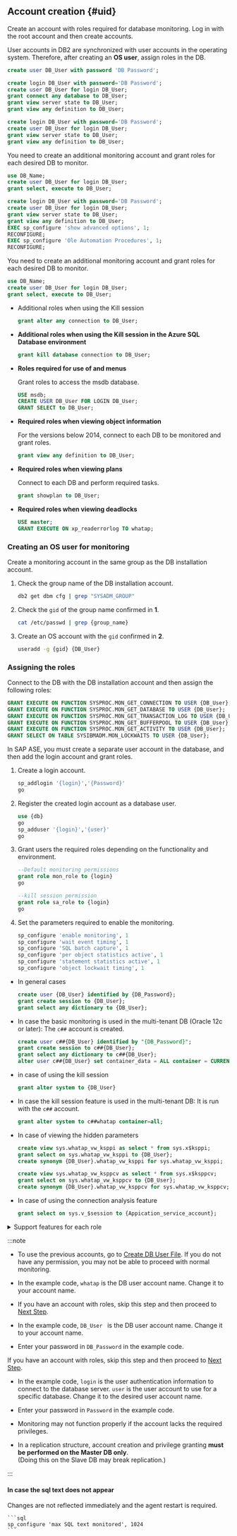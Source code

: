 ## Account creation {#uid}

<Xclude product="db2,sapase,mysql">

Create an account with roles required for database monitoring. Log in with the root account and then create accounts.

</Xclude>

<InDoc product="db2">

User accounts in DB2 are synchronized with user accounts in the operating system. Therefore, after creating an **OS user**, assign roles in the DB.

</InDoc>

<InDoc product="altibase">

```sql title="SQL"
create user DB_User with password 'DB Password';
```

</InDoc>

<InDoc product="mssql">

<Tabs groupId='mssql'>
<TabItem value="sqlserver2014over" label="SQL Server 2014+">

```sql
create login DB_User with password='DB Password';
create user DB_User for login DB_User;
grant connect any database to DB_User;
grant view server state to DB_User;
grant view any definition to DB_User;
```

</TabItem>
<TabItem value="sqlserver2012" label="SQL Server 2012 or earlier">

```sql
create login DB_User with password='DB Password';
create user DB_User for login DB_User;
grant view server state to DB_User;
grant view any definition to DB_User;
```

You need to create an additional monitoring account and grant roles for each desired DB to monitor.

```sql
use DB_Name;
create user DB_User for login DB_User;
grant select, execute to DB_User;
```

</TabItem>
<TabItem value="sqlserver2018" label="SQL Server 2008 or earlier">

```sql
create login DB_User with password='DB Password';
create user DB_User for login DB_User;
grant view server state to DB_User;
grant view any definition to DB_User;
EXEC sp_configure 'show advanced options', 1;
RECONFIGURE;
EXEC sp_configure 'Ole Automation Procedures', 1;
RECONFIGURE;
```

You need to create an additional monitoring account and grant roles for each desired DB to monitor.

```sql
use DB_Name;
create user DB_User for login DB_User;
grant select, execute to DB_User;
```

</TabItem>
</Tabs>

- Additional roles when using the Kill session

  ```sql
  grant alter any connection to DB_User;
  ```

- **Additional roles when using the Kill session in the Azure SQL Database environment**

  ```sql
  grant kill database connection to DB_User;
  ```

- **Roles required for use of <Cmdname sid="side_dbJobInfo" className="uitext" /> and <Cmdname sid="side_dbBackupRecoveryHistory" className="uitext" /> menus**

  Grant roles to access the msdb database.

  ```sql
  USE msdb;
  CREATE USER DB_User FOR LOGIN DB_User;
  GRANT SELECT to DB_User;
  ```

- **Required roles when viewing object information**

  For the versions below 2014, connect to each DB to be monitored and grant roles.

  ```sql
  grant view any definition to DB_User;
  ```

- **Required roles when viewing plans**

  Connect to each DB and perform required tasks.

  ```sql
  grant showplan to DB_User;
  ```

- **Required roles when viewing deadlocks**

  ```sql
  USE master;
  GRANT EXECUTE ON xp_readerrorlog TO whatap;
  ```

</InDoc>

<InDoc product="db2">

### Creating an OS user for monitoring

Create a monitoring account in the same group as the DB installation account.

1. Check the group name of the DB installation account.

   ```bash
   db2 get dbm cfg | grep "SYSADM_GROUP"
   ```

2. Check the `gid` of the group name confirmed in **1**.

   ```bash
   cat /etc/passwd | grep {group_name}
   ```

3. Create an OS account with the `gid` confirmed in **2**.

   ```bash
   useradd -g {gid} {DB_User}
   ```

### Assigning the roles

Connect to the DB with the DB installation account and then assign the following roles:

```sql title="v11.1 or later"
GRANT EXECUTE ON FUNCTION SYSPROC.MON_GET_CONNECTION TO USER {DB_User};
GRANT EXECUTE ON FUNCTION SYSPROC.MON_GET_DATABASE TO USER {DB_User};
GRANT EXECUTE ON FUNCTION SYSPROC.MON_GET_TRANSACTION_LOG TO USER {DB_User};
GRANT EXECUTE ON FUNCTION SYSPROC.MON_GET_BUFFERPOOL TO USER {DB_User};
GRANT EXECUTE ON FUNCTION SYSPROC.MON_GET_ACTIVITY TO USER {DB_User};
GRANT SELECT ON TABLE SYSIBMADM.MON_LOCKWAITS TO USER {DB_User};
```

</InDoc>

<InDoc product="sapase">

In SAP ASE, you must create a separate user account in the database, and then add the login account and grant roles.

1. Create a login account.

   ```sql
   sp_addlogin '{login}','{Password}'
   go
   ```

2. Register the created login account as a database user.

   ```sql
   use {db}
   go
   sp_adduser '{login}','{user}'
   go
   ```

3. Grant users the required roles depending on the functionality and environment.

   ```sql
   --Default monitoring permissions
   grant role mon_role to {login}
   go

   --kill session permission
   grant role sa_role to {login}
   go
   ```

4. Set the parameters required to enable the monitoring.

   ```sql
   sp_configure 'enable monitoring', 1
   sp_configure 'wait event timing', 1
   sp_configure 'SQL batch capture', 1
   sp_configure 'per object statistics active', 1
   sp_configure 'statement statistics active', 1
   sp_configure 'object lockwait timing', 1
   ```

</InDoc>

<InDoc product="oracle,oracle-pro">

- In general cases

  ```sql title="SQL"
  create user {DB_User} identified by {DB_Password};
  grant create session to {DB_User};
  grant select any dictionary to {DB_User};
  ```

- In case the basic monitoring is used in the multi-tenant DB (Oracle 12c or later): The `c##` account is created.

  ```sql title="SQL"
  create user c##{DB_User} identified by "{DB_Password}";
  grant create session to c##{DB_User};
  grant select any dictionary to c##{DB_User};
  alter user c##{DB_User} set container_data = ALL container = CURRENT;
  ```

- in case of using the kill session

  ```sql title="SQL"
  grant alter system to {DB_User}
  ```

<InDoc product="oracle">

- In case the kill session feature is used in the multi-tenant DB: It is run with the `c##` account.

  ```sql title="SQL"
  grant alter system to c##whatap container=all;
  ```

</InDoc>

- In case of viewing the hidden parameters

  ```sql title="SQL"
  create view sys.whatap_vw_ksppi as select * from sys.x$ksppi;
  grant select on sys.whatap_vw_ksppi to {DB_User};  
  create synonym {DB_User}.whatap_vw_ksppi for sys.whatap_vw_ksppi;

  create view sys.whatap_vw_ksppcv as select * from sys.x$ksppcv;
  grant select on sys.whatap_vw_ksppcv to {DB_User};
  create synonym {DB_User}.whatap_vw_ksppcv for sys.whatap_vw_ksppcv;
  ```

<InDoc product="oracle">

- In case of using the connection analysis feature

  ```sql title="SQL"
  grant select on sys.v_$session to {Appication_service_account};
  ```

</InDoc>

<details>

<summary>Support features for each role</summary>

The roles other than the **Default role** do not need to be assigned depending on the environment. However, some functions may not work.

<div className="c5-10-25-25-15-25">

| Role                                              | command (Single DB)                                                            | command (Multitenant DB)                                                                                                                                                                         | Menu and feature                                                                                                                                                       | Details                                                                                      |
| ------------------------------------------------- | ------------------------------------------------------------------------------ | ------------------------------------------------------------------------------------------------------------------------------------------------------------------------------------------------ | ---------------------------------------------------------------------------------------------------------------------------------------------------------------------- | -------------------------------------------------------------------------------------------- |
| Default role                                      | `grant create session to whatap;`                                              | `grant create session to c##whatap;`                                                                                                                                                             | Access                                                                                                                                                                 | -                                                                                            |
| \^                                                | <code>grant <span class="vslow">select any dictionary</span> to whatap;</code> | <code>grant <span class="vslow">select any dictionary</span> to c##whatap;</code>                                                                                                                | <Cmdname sid="side_dbMonitoring" className="uitext" /> / <Cmdname sid="side_multiInstance" className="uitext" /> / <Cmdname sid="side_dbSqlStat" className="uitext" /> | When granting individual roles, see the following table                                      |
| \^                                                | -                                                                              | `alter user c##whatap set container_data = ALL container = CURRENT;`                                                                                                                             | \^                                                                                                                                                                     | When using a multi-tenant DB (12C or higher), this is a required role to query the pdb.      |
| <Cmdname sid="session_kill" className="uitext" /> | `grant alter system to whatap;`                                                | `grant alter system to c##whatap container=all;`                                                                                                                                                 | <Cmdname sid="active_sessions" className="uitext" /> &gt; <Cmdname sid="session_kill" className="uitext" />                                                        | -                                                                                            |
| Hidden parameter query                            | \>                                                                             | `create view sys.whatap_vw_ksppi as select * from sys.x$ksppi;`<br/>`grant select on sys.whatap_vw_ksppi to DB_User;`<br/>`create synonym DB_User.whatap_vw_ksppi for sys.whatap_vw_ksppi;`      | Hidden parameters are included in the parameter query menu.                                                                                                            | To query hidden parameters, separate view/synonym creation and role assignment are required. |
| \^                                                | \>                                                                             | `create view sys.whatap_vw_ksppcv as select * from sys.x$ksppcv;`<br/>`grant select on sys.whatap_vw_ksppcv to DB_User;`<br/>`create synonym DB_User.whatap_vw_ksppcv for sys.whatap_vw_ksppcv;` | \^                                                                                                                                                                     | \^                                                                                           |

</div>

Instead of <code><span class="vslow">select any dictionary</span></code>, you can grant the following roles individually.

<div className="c3-3">

| Role                                                                                  | command (Single DB)                                 | command (Multitenant DB)                                 |
| ------------------------------------------------------------------------------------- | --------------------------------------------------- | -------------------------------------------------------- |
| <Cmdname sid="active_sessions" /> / <Cmdname sid="lock_tree" /> / Metrics information | `grant select on v_$sqlarea to whatap;`             | `grant select on v_$sqlarea to c##whatap;`               |
| \^                                                                                    | `grant select on v_$transaction to whatap;`         | `grant select on v_$transaction to c##whatap;`           |
| \^                                                                                    | `grant select on v_$instance to whatap;`            | `grant select on v_$instance to c##whatap;`              |
| \^                                                                                    | `grant select on v_$sysstat to whatap;`             | `grant select on v_$sysstat to c##whatap;`               |
| \^                                                                                    | `grant select on v_$lock to whatap;`                | `grant select on v_$lock to c##whatap;`                  |
| \^                                                                                    | `grant select on v_$sesstat to whatap;`             | `grant select on v_$sesstat to c##whatap;`               |
| \^                                                                                    | `grant select on v_$event_name to whatap;`          | `grant select on v_$event_name to c##whatap;`            |
| \^                                                                                    | `grant select on v_$session to whatap;`             | `grant select on v_$session to c##whatap;`               |
| \^                                                                                    | `grant select on v_$sql to whatap;`                 | `grant select on v_$sql to c##whatap;`                   |
| \^                                                                                    | `grant select on v_$process to whatap;`             | `grant select on v_$process to c##whatap;`               |
| \^                                                                                    | `grant select on v_$statname to whatap;`            | `grant select on v_$statname to c##whatap;`              |
| \^                                                                                    | `grant select on v_$system_event to whatap;`        | `grant select on v_$system_event to c##whatap;`          |
| \^                                                                                    | `grant select on v_$osstat to whatap;`              | `grant select on v_$osstat to c##whatap;`                |
| \^                                                                                    | `grant select on v_$px_session to whatap;`          | `grant select on v_$px_session to c##whatap;`            |
| \^                                                                                    | `grant select on v_$sga to whatap;`                 | `grant select on v_$sga to c##whatap;`                   |
| \^                                                                                    | -                                                   | `grant select on v_$con_sysstat to c##whatap;`           |
| Parameter information                                                                 | `grant select on v_$parameter to whatap;`           | `grant select on v_$parameter to c##whatap;`             |
| Wait information / Event information                                                  | `grant select on v_$event_name to whatap;`          | `grant select on v_$event_name to c##whatap;`            |
| \^                                                                                    | `grant select on v_$system_event to whatap`         | `grant select on v_$con_system_event to c##whatap;`      |
| \^                                                                                    | `grant select on v_$system_wait_class to whatap;`   | `grant select on v_$system_wait_class to c##whatap;`     |
| \^                                                                                    | -                                                   | `grant select on v_$con_system_wait_class to c##whatap;` |
| Tablespace information                                                                | `grant select on dba_data_files to whatap;`         | `grant select on cdb_data_files to c##whatap;`           |
| \^                                                                                    | `grant select on dba_free_space to whatap;`         | `grant select on cdb_free_space to c##whatap;`           |
| \^                                                                                    | `grant select on dba_temp_files to whatap;`         | `grant select on v_$sort_segment to c##whatap;`          |
| \^                                                                                    | `grant select on v_$temp_extent_pool to whatap;`    | `grant select on v_$tempfile to c##whatap;`              |
| \^                                                                                    | `grant select on v_$containers to whatap;` (12c 이상) | `grant select on v_$containers to c##whatap;`            |

</div>

</details>

</InDoc>

:::note

<Xclude product="postgresql,mysql,altibase,mssql,db2,sapase">

- To use the previous accounts, go to [Create DB User File](#create-db-user). If you do not have any permission, you may not be able to proceed with normal monitoring.

- In the example code, `whatap` is the DB user account name. Change it to your account name.

</Xclude>

<InDoc product="postgresql,mysql,altibase,mssql,db2">

- If you have an account with roles, skip this step and then proceed to [Next Step](#check-accesskey).

- In the example code, `DB_User ` is the DB user account name. Change it to your account name.

</InDoc>

<Xclude product="sapase">

- Enter your password in `DB_Password` in the example code.

</Xclude>

<InDoc product="sapase">

If you have an account with roles, skip this step and then proceed to [Next Step](#check-accesskey).

- In the example code, `login` is the user authentication information to connect to the database server. `user` is the user account to use for a specific database. Change it to the desired user account name.

- Enter your password in `Password` in the example code.

</InDoc>

<InDoc product="mysql">

  * Monitoring may not function properly if the account lacks the required privileges.
  
  * In a replication structure, account creation and privilege granting **must be performed on the Master DB only**.  
    (Doing this on the Slave DB may break replication.)

</InDoc>

:::

<InDoc product="sapase">

#### In case the sql text does not appear

Changes are not reflected immediately and the agent restart is required.

````
```sql
sp_configure 'max SQL text monitored', 1024
```
````

</InDoc>
